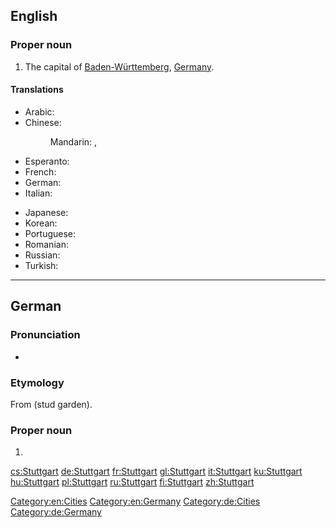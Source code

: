 ==English==
{{wikipedia}}

===Proper noun===
{{en-proper noun}}

# The capital of [[Baden-Württemberg]], [[Germany]].

====Translations====
{{trans-top|a city in Germany}}
* Arabic: {{t|ar|شْتُوتْغَارْت|m|tr=štutḡart}}
* Chinese:
*: Mandarin: {{t+|cmn|斯圖加特|sc=Hani}}, {{t|cmn|斯图加特|tr=Sītújiātè|sc=Hani}}
* Esperanto: {{t|eo|Stutgarto}}
* French: {{t+|fr|Stuttgart|m}}
* German: {{t+|de|Stuttgart|n}}
* Italian: {{t+|it|Stoccarda|f}}
{{trans-mid}}
* Japanese: {{t|ja|シュトゥットガルト|tr=Shututtogaruto|sc=Jpan}}
* Korean: {{t|ko|슈투트가르트|tr=Syututeugareuteu|sc=Kore}}
* Portuguese: {{t|pt|Estugarda|f}}
* Romanian: {{t|ro|Stuttgart}}
* Russian: {{t+|ru|Шту́тгарт|m}}
* Turkish: {{t|tr|Stuttgart}}
{{trans-bottom}}

[[Category:en:Cities]]
[[Category:en:Germany]]

----

==German==
{{wikipedia|lang=de}}

===Pronunciation===
* {{audio|De-Stuttgart.OGG|audio|lang=de}}

===Etymology===
From {{etyl|goh|de}} {{m|goh|stuotgarten}} (stud garden).

===Proper noun===
{{de-proper noun|n}}

# {{l|en|Stuttgart}}

[[Category:de:Cities]]
[[Category:de:Germany]]

[[cs:Stuttgart]]
[[de:Stuttgart]]
[[fr:Stuttgart]]
[[gl:Stuttgart]]
[[it:Stuttgart]]
[[ku:Stuttgart]]
[[hu:Stuttgart]]
[[pl:Stuttgart]]
[[ru:Stuttgart]]
[[fi:Stuttgart]]
[[zh:Stuttgart]]